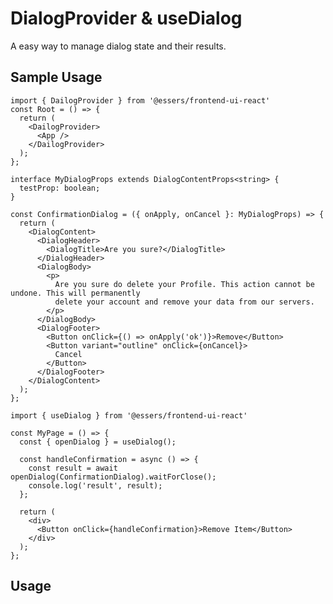 
<Meta of={stories} />

# DialogProvider & useDialog

A easy way to manage dialog state and their results.

## Sample Usage

```tsx
import { DailogProvider } from '@essers/frontend-ui-react'
const Root = () => {
  return (
    <DailogProvider>
      <App />
    </DailogProvider>
  );
};

interface MyDialogProps extends DialogContentProps<string> {
  testProp: boolean;
}

const ConfirmationDialog = ({ onApply, onCancel }: MyDialogProps) => {
  return (
    <DialogContent>
      <DialogHeader>
        <DialogTitle>Are you sure?</DialogTitle>
      </DialogHeader>
      <DialogBody>
        <p>
          Are you sure do delete your Profile. This action cannot be undone. This will permanently
          delete your account and remove your data from our servers.
        </p>
      </DialogBody>
      <DialogFooter>
        <Button onClick={() => onApply('ok')}>Remove</Button>
        <Button variant="outline" onClick={onCancel}>
          Cancel
        </Button>
      </DialogFooter>
    </DialogContent>
  );
};

import { useDialog } from '@essers/frontend-ui-react'

const MyPage = () => {
  const { openDialog } = useDialog();

  const handleConfirmation = async () => {
    const result = await openDialog(ConfirmationDialog).waitForClose();
    console.log('result', result);
  };

  return (
    <div>
      <Button onClick={handleConfirmation}>Remove Item</Button>
    </div>
  );
};
```

## Usage

<Canvas of={stories.Usage} />
